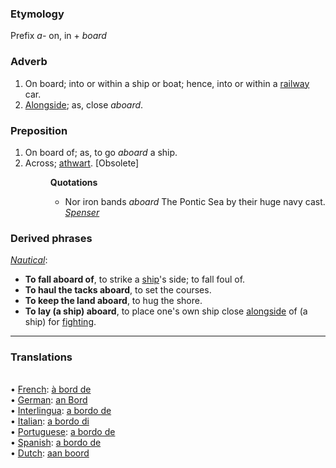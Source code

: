 ===Etymology===
Prefix ''a-'' on, in + ''board''
===Adverb===
#On board; into or within a ship or boat; hence, into or within a [[railway]] car.
#[[Alongside]]; as, close ''aboard''.
===Preposition===
#On board of; as, to go ''aboard'' a ship.
#Across; [[athwart]]. [Obsolete]
#:'''Quotations'''
#:*Nor iron bands ''aboard'' The Pontic Sea by their huge navy cast. ''[[Spenser]]''
===Derived phrases===
''[[Nautical]]'':
*'''To fall aboard of''', to strike a [[ship]]'s side; to fall foul of.
*'''To haul the tacks aboard''', to set the courses.
*'''To keep the land aboard''', to hug the shore.
*'''To lay (a ship) aboard''', to place one's own ship close [[alongside]] of (a ship) for [[fighting]].

<HR> <P> <H3>Translations</H3>
<BR>• [[French]]: [[ à bord de]]
<BR>• [[German]]: [[an Bord]]
<BR>• [[Interlingua]]: [[a bordo de]]
<BR>• [[Italian]]: [[a bordo di]]
<BR>• [[Portuguese]]: [[a bordo de]]
<BR>• [[Spanish]]: [[a bordo de]]
<BR>• [[Dutch]]: [[aan boord]]